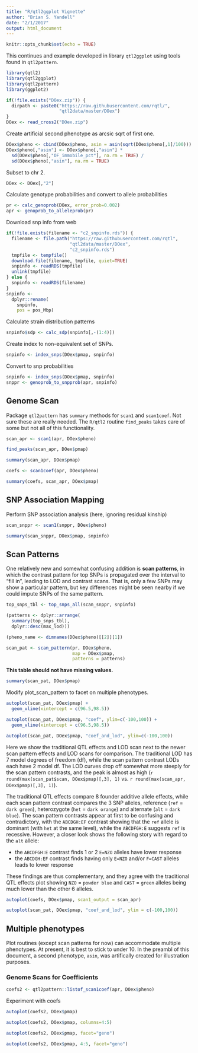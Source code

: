 ```yaml
---
title: "R/qtl2ggplot Vignette"
author: "Brian S. Yandell"
date: "2/1/2017"
output: html_document
---
```


```r
knitr::opts_chunk$set(echo = TRUE)
```

This continues and example developed in library `qtl2ggplot` using tools found in `qtl2pattern`.

```r
library(qtl2)
library(qtl2ggplot)
library(qtl2pattern)
library(ggplot2)
```

```r
if(!file.exists("DOex.zip")) {
  dirpath <- paste0("https://raw.githubusercontent.com/rqtl/",
                    "qtl2data/master/DOex")
}
DOex <- read_cross2("DOex.zip")
```

Create artificial second phenotype as arcsic sqrt of first one.

```r
DOex$pheno <- cbind(DOex$pheno, asin = asin(sqrt(DOex$pheno[,1]/100)))
DOex$pheno[,"asin"] <- DOex$pheno[,"asin"] *
  sd(DOex$pheno[,"OF_immobile_pct"], na.rm = TRUE) /
  sd(DOex$pheno[,"asin"], na.rm = TRUE)
```

Subset to chr 2.

```r
DOex <- DOex[,"2"]
```

Calculate genotype probabilities and convert to allele probabilities

```r
pr <- calc_genoprob(DOex, error_prob=0.002)
apr <- genoprob_to_alleleprob(pr)
```

Download snp info from web

```r
if(!file.exists(filename <- "c2_snpinfo.rds")) {
  filename <- file.path("https://raw.githubusercontent.com/rqtl",
                        "qtl2data/master/DOex", 
                        "c2_snpinfo.rds")
  tmpfile <- tempfile()
  download.file(filename, tmpfile, quiet=TRUE)
  snpinfo <- readRDS(tmpfile)
  unlink(tmpfile)
} else {
  snpinfo <- readRDS(filename)
}
snpinfo <- 
  dplyr::rename(
    snpinfo,
    pos = pos_Mbp)
```

Calculate strain distribution patterns

```r
snpinfo$sdp <- calc_sdp(snpinfo[,-(1:4)])
```

Create index to non-equivalent set of SNPs.

```r
snpinfo <- index_snps(DOex$pmap, snpinfo)
```

Convert to snp probabilities

```r
snpinfo <- index_snps(DOex$pmap, snpinfo)
snppr <- genoprob_to_snpprob(apr, snpinfo)
```

## Genome Scan

Package `qtl2pattern` has `summary` methods for `scan1` and `scan1coef`.
Not sure these are really needed. The `R/qtl2` routine `find_peaks` takes care of some but not all of this functionality.

```r
scan_apr <- scan1(apr, DOex$pheno)
```

```r
find_peaks(scan_apr, DOex$pmap)
```

```r
summary(scan_apr, DOex$pmap)
```

```r
coefs <- scan1coef(apr, DOex$pheno)
```

```r
summary(coefs, scan_apr, DOex$pmap)
```

## SNP Association Mapping

Perform SNP association analysis (here, ignoring residual kinship)

```r
scan_snppr <- scan1(snppr, DOex$pheno)
```

```r
summary(scan_snppr, DOex$pmap, snpinfo)
```

## Scan Patterns

One relatively new and somewhat confusing addition is **scan patterns**, in which the contrast pattern for top SNPs is propagated over the interval to "fill in", leading to LOD and contrast scans. That is, only a few SNPs may show a particular pattern, but key differences might be seen nearby if we could impute SNPs of the same pattern.

```r
top_snps_tbl <- top_snps_all(scan_snppr, snpinfo)
```

```r
(patterns <- dplyr::arrange(
  summary(top_snps_tbl),
  dplyr::desc(max_lod)))
```

```r
(pheno_name <- dimnames(DOex$pheno)[[2]][1])
```

```r
scan_pat <- scan_pattern(pr, DOex$pheno,
                         map = DOex$pmap,
                         patterns = patterns)
```

**This table should not have missing values.**

```r
summary(scan_pat, DOex$pmap)
```

Modify plot_scan_pattern to facet on multiple phenotypes.

```r
autoplot(scan_pat, DOex$pmap) +
  geom_vline(xintercept = c(96.5,98.5))
```

```r
autoplot(scan_pat, DOex$pmap, "coef", ylim=c(-100,100)) +
  geom_vline(xintercept = c(96.5,98.5))
```

```r
autoplot(scan_pat, DOex$pmap, "coef_and_lod", ylim=c(-100,100))
```

Here we show the traditional QTL effects and LOD scan next to the newer scan pattern effects and LOD scans for comparison. The traditional LOD has 7 model degrees of freedom (df), while the scan pattern contrast LODs each have 2 model df. The LOD curves drop off somewhat more steeply for the scan pattern contrasts, and the peak is almost as high (`r round(max(scan_pat$scan, DOex$pmap)[,3], 1)` vs. `r round(max(scan_apr, DOex$pmap)[,3], 1)`).

The traditional QTL effects compare 8 founder additive allele effects,
while each scan pattern contrast compares the 3 SNP alleles,
reference (`ref` = `dark green`),
heterozygote (`het` = `dark orange`) and
alternate (`alt` = `dark blue`).
The scan pattern contrasts appear at first to be confusing and contradictory, with the `ABCDGH:EF` contrast showing that the `ref` allele is dominant (with `het` at the same level), while the `ABCDFGH:E` suggests `ref` is recessive. However, a closer look shows the following story with regard to the `alt` allele:

* the `ABCDFGH:E` contrast finds 1 or 2 `E=NZO` alleles have lower response
* the `ABCDGH:EF` contrast finds having only `E=NZO` and/or `F=CAST` alleles leads to lower response

These findings are thus complementary, and they agree with the traditional QTL effects plot showing `NZO` = `powder blue` and `CAST` = `green` alleles being much lower than the other 6 alleles.

```r
autoplot(coefs, DOex$pmap, scan1_output = scan_apr)
```

```r
autoplot(scan_pat, DOex$pmap, "coef_and_lod", ylim = c(-100,100))
```

## Multiple phenotypes

Plot routines (except scan patterns for now) can accommodate multiple phenotypes. At present, it is best to stick to under 10. In the preambl of this document, a second phenotype, `asin`, was artifically created for illustration purposes.

### Genome Scans for Coefficients

```r
coefs2 <- qtl2pattern::listof_scan1coef(apr, DOex$pheno)
```

Experiment with coefs

```r
autoplot(coefs2, DOex$pmap)
```

```r
autoplot(coefs2, DOex$pmap, columns=4:5)
```

```r
autoplot(coefs2, DOex$pmap, facet="geno")
```

```r
autoplot(coefs2, DOex$pmap, 4:5, facet="geno")
```
